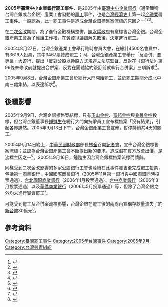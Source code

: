 '''2005年臺灣中小企業銀行罷工事件'''，是2005年由[[臺灣中小企業銀行|臺灣中小企業銀行]]（通常簡稱台灣企銀或台企銀）產業工會發動的[[罷工|罷工]]事件，也是[[台灣經濟史|台灣經濟史]]上第一起[[金融業|金融業]]罷工事件。一般認為，此一罷工事件是造成台灣企銀標售案流標的原因之一<ref>{{cite journal|author1=張瓊方|title=二次金改，引發首次金融業罷工|journal=台灣光華雜誌|date=2005-10|volume=30|issue=10|pages=46-47|url=http://www.taiwanpanorama.com.tw/tw/show_issue.php?id=2005109410046c.txt&table=0&h1=6YCP6KaW6LKh57aT&h2=5ZWG5qWt|access-date=2015-12-11|archive-date=2015-12-22|archive-url=https://web.archive.org/web/20151222092129/http://www.taiwanpanorama.com.tw/tw/show_issue.php?id=2005109410046c.txt&table=0&h1=6YCP6KaW6LKh57aT&h2=5ZWG5qWt|dead-url=no}}</ref><ref>{{cite web|author1=韓仕賢|title=團結護台企！罷工反亂併！罷工4天風起雲湧　標售流標董座下台|url=http://www.bankunions.org.tw/?q=node/337|website=全國金融業工會聯合總會|accessdate=2015-12-11|archive-date=2015-12-22|archive-url=https://web.archive.org/web/20151222150620/http://www.bankunions.org.tw/?q=node%2F337|dead-url=no}}</ref><ref>{{cite journal|author1=陳中興|title=金改風暴3〉大難不死 台企銀證明官股銀行有春天|journal=遠見雜誌|date=2006-12|issue=246|url=http://www.gvm.com.tw/Boardcontent_12631.html|access-date=2015-12-11|archive-date=2015-12-22|archive-url=https://web.archive.org/web/20151222102942/http://www.gvm.com.tw/Boardcontent_12631.html|dead-url=no}}</ref>。

在[[臺灣金融改革#二次金改|二次金改]]期間，為了進行金融機構整併，[[陳水扁政府|陳水扁政府]]有意標售台灣企銀。台灣企銀產業工會為了維護工作權，在[[勞資爭議|勞資爭議]]調解失敗後，決定進行罷工。

2005年8月27日，台灣企銀產業工會舉行臨時會員大會，在總計4500名會員中，有3619人投票，其中3467票贊成罷工；同，台灣企銀產業工會舉行「反合併、要專業」大遊行，提出「反對公股以換股方式規避[[立法院|立法院]]監督、反對在《銀行法》第96條未修改前就提出合併案、反對在團體協約簽訂前就執行合併案」三項訴求<ref>{{cite news|author1=王玉樹、朱漢崙|title=台企銀員工通過罷工|url=http://www.appledaily.com.tw/appledaily/article/headline/20050828/2008522/|accessdate=2015-12-11|agency=蘋果日報|date=2005-08-28|archive-date=2016-03-04|archive-url=https://web.archive.org/web/20160304133707/http://www.appledaily.com.tw/appledaily/article/headline/20050828/2008522/|dead-url=no}}</ref>。

2005年9月8日，台灣企銀產業工會於總行大門開始罷工，並於罷工期間分成北中南三處集結，以表達訴求<ref>{{cite news|author1=林明賢|title=台灣企銀罷工的參與觀察報告 對二次金改迎頭痛擊的台灣企銀罷工|url=http://www.coolloud.org.tw/node/60676|accessdate=2015-12-11|agency=苦勞網|date=2005-11-18|archive-date=2018-08-05|archive-url=https://web.archive.org/web/20180805112929/https://www.coolloud.org.tw/node/60676|dead-url=no}}</ref>。

==後續影響==
2005年9月9日，台灣企銀標售案結標，只有[[玉山金控|玉山金控]]、[[富邦金控|富邦金控]]與[[兆豐金控|兆豐金控]]投標，但台灣企銀董事長[[鍾甦生|鍾甦生]]在總行大門向抗爭員工宣布標售案「沒有結果」，引起各界譁然。2005年9月13日下午，台灣企銀產業工會宣佈，暫停持續共4天的罷工。

2005年9月14日晚上，[[中華民國財政部|中華民國財政部]]部長[[林全|林全]]召開[[記者會|記者會]]，宣佈台灣企銀標售案流標；並認為台灣企銀產業工會不斷提出新的要求，造成潛在買方放棄出價，是流標主因之一<ref>{{cite news|author1=鄭琪芳、鄒景雯|title=台企銀流標 政院怪抗爭|url=http://news.ltn.com.tw/news/business/paper/34237|accessdate=2015-12-11|agency=自由時報|date=2005-09-15|archive-date=2019-08-21|archive-url=https://web.archive.org/web/20190821175221/https://ec.ltn.com.tw/article/paper/34237|dead-url=no}}</ref>。2005年9月16日，鍾甦生因台灣企銀標售案流標而請辭。

同樣受到二次金改影響的多家公股銀行工會也陸續在此事件發售後完成罷工投票，包括[[第一商業銀行|第一商業銀行]]、[[中國國際商業銀行|中國國際商業銀行]]（2005年11月第一銀行與中國商銀同時投票通過）、[[台北國際商業銀行|台北國際商業銀行]]（2006年1月投票通過）、[[台中商業銀行|台中商業銀行]]（2006年3月投票通過）以及[[華僑商業銀行_(台灣)|華僑商業銀行]]（2006年5月投票通過）等，但除了台灣企銀之外均未進行實質罷工<ref>{{cite news|author1=張嘉玲|title=爭權益！800位僑銀員工罷工投票|url=http://news.tvbs.com.tw/old-news.html?nid=365898|accessdate=2015-12-11|agency=TVBS新聞|date=2006-05-01|archive-date=2015-12-22|archive-url=https://web.archive.org/web/20151222132022/http://news.tvbs.com.tw/old-news.html?nid=365898|dead-url=no}}</ref>。

可能受到罷工及合併案流標影響，台灣企銀在罷工後的兩周內宣稱存款量流失了約[[新台幣|新台幣]]30億元<ref>{{cite news|author1=廖珮君|title=台企銀存款流失30億元|url=http://www.appledaily.com.tw/appledaily/article/finance/20050921/2067970/|accessdate=2015-12-11|agency=蘋果日報|date=2005-09-21|archive-date=2016-03-04|archive-url=https://web.archive.org/web/20160304133621/http://www.appledaily.com.tw/appledaily/article/finance/20050921/2067970/|dead-url=no}}</ref>。

== 參考資料 ==
{{Reflist}}

{{台灣社會運動|勞工運動}}

[[Category:臺灣罷工事件|Category:臺灣罷工事件]]
[[Category:2005年台灣事件|Category:2005年台灣事件]]
[[Category:2005年9月|Category:2005年9月]]
[[Category:台灣勞資糾紛|Category:台灣勞資糾紛]]